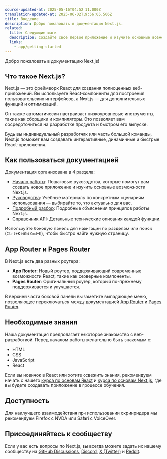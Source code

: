 ```yaml
---
source-updated-at: 2025-05-16T04:52:11.000Z
translation-updated-at: 2025-06-02T19:56:05.506Z
title: Введение
description: Добро пожаловать в документацию Next.js.
related:
  title: Следующие шаги
  description: Создайте свое первое приложение и изучите основные возможности Next.js.
  links:
    - app/getting-started
---
```


Добро пожаловать в документацию Next.js!

## Что такое Next.js?

Next.js — это фреймворк React для создания полноценных веб-приложений. Вы используете React-компоненты для построения пользовательских интерфейсов, а Next.js — для дополнительных функций и оптимизаций.

Он также автоматически настраивает низкоуровневые инструменты, такие как сборщики и компиляторы. Это позволяет вам сосредоточиться на разработке продукта и быстром его выпуске.

Будь вы индивидуальный разработчик или часть большой команды, Next.js поможет вам создавать интерактивные, динамичные и быстрые React-приложения.

## Как пользоваться документацией

Документация организована в 4 раздела:

- [Начало работы](/docs/app/getting-started): Пошаговые руководства, которые помогут вам создать новое приложение и изучить основные возможности Next.js.
- [Руководства](/docs/app/guides): Учебные материалы по конкретным сценариям использования — выбирайте то, что актуально для вас.
- [Подробный разбор](/docs/app/deep-dive): Подробные объяснения принципов работы Next.js.
- [Справочник API](/docs/app/api-reference): Детальные технические описания каждой функции.

Используйте боковую панель для навигации по разделам или поиск (`Ctrl+K` или `Cmd+K`), чтобы быстро найти нужную страницу.

## App Router и Pages Router

В Next.js есть два разных роутера:

- **App Router**: Новый роутер, поддерживающий современные возможности React, такие как серверные компоненты.
- **Pages Router**: Оригинальный роутер, который по-прежнему поддерживается и улучшается.

В верхней части боковой панели вы заметите выпадающее меню, позволяющее переключаться между документацией [App Router](/docs/app) и [Pages Router](/docs/pages).

## Необходимые знания

Наша документация предполагает некоторое знакомство с веб-разработкой. Перед началом работы желательно быть знакомым с:

- HTML
- CSS
- JavaScript
- React

Если вы новичок в React или хотите освежить знания, рекомендуем начать с нашего [курса по основам React](/learn/react-foundations) и [курса по основам Next.js](/learn/dashboard-app), где вы будете создавать приложение в процессе обучения.

## Доступность

Для наилучшего взаимодействия при использовании скринридера мы рекомендуем Firefox с NVDA или Safari с VoiceOver.

## Присоединяйтесь к сообществу

Если у вас есть вопросы по Next.js, вы всегда можете задать их нашему сообществу на [GitHub Discussions](https://github.com/vercel/next.js/discussions), [Discord](https://discord.com/invite/bUG2bvbtHy), [X (Twitter)](https://x.com/nextjs) и [Reddit](https://www.reddit.com/r/nextjs).